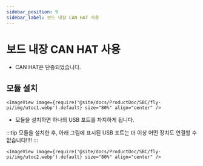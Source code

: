 ```yaml
---
sidebar_position: 9
sidebar_label: 보드 내장 CAN HAT 사용
---
```


# 보드 내장 CAN HAT 사용

* CAN HAT은 단종되었습니다.

## 모듈 설치

    <ImageView image={require('@site/docs/ProductDoc/SBC/fly-pi/img/utoc1.webp').default} size="80%" align="center" />

* 모듈을 설치하면 하나의 USB 포트를 차지하게 됩니다.

:::tip
모듈을 설치한 후, 아래 그림에 표시된 USB 포트는 더 이상 어떤 장치도 연결할 수 없습니다!!!!
:::

    <ImageView image={require('@site/docs/ProductDoc/SBC/fly-pi/img/utoc2.webp').default} size="80%" align="center" />